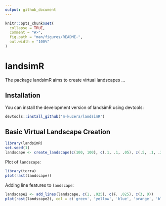 ```yaml
---
output: github_document
---
```


<!-- README.md is generated from README.Rmd. Please edit that file -->

```r
knitr::opts_chunk$set(
  collapse = TRUE,
  comment = "#>",
  fig.path = "man/figures/README-",
  out.width = "100%"
)
```

# landsimR

<!-- badges: start -->
<!-- badges: end -->

The package landsimR aims to create virtual landscapes ...

## Installation

You can install the development version of landsimR using devtools:

``` r
devtools::install_github('m-kucera/landsimR')
```

## Basic Virtual Landscape Creation


```r
library(landsimR)
set.seed(1)
landscape <- create_landscape(c(100, 100), c(.1, .1, .05), c(.5, .1, .3))
```

Plot of `landscape`:

```r
library(terra)
plot(rast(landscape))
```
Adding line features to `landscape`:

```r
landscape2 <- add_lines(landscape, c(1, .025), c(F, .025), c(3, 0))
plot(rast(landscape2), col = c('green', 'yellow', 'blue', 'orange', 'black', 'brown'))
```
